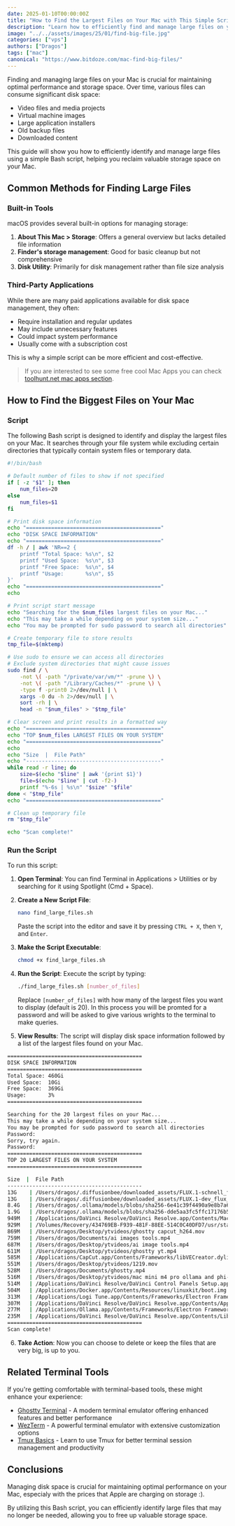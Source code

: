 ```yaml
---
date: 2025-01-10T00:00:00Z
title: "How to Find the Largest Files on Your Mac with This Simple Script!"
description: "Learn how to efficiently find and manage large files on your Mac using a simple Bash script. Free up valuable storage space today!"
image: "../../assets/images/25/01/find-big-file.jpg"
categories: ["vps"]
authors: ["Dragos"]
tags: ["mac"]
canonical: "https://www.bitdoze.com/mac-find-big-files/"
---
```




Finding and managing large files on your Mac is crucial for maintaining optimal performance and storage space. Over time, various files can consume significant disk space:
- Video files and media projects
- Virtual machine images
- Large application installers
- Old backup files
- Downloaded content

This guide will show you how to efficiently identify and manage large files using a simple Bash script, helping you reclaim valuable storage space on your Mac.

## Common Methods for Finding Large Files

### Built-in Tools
macOS provides several built-in options for managing storage:
1. **About This Mac > Storage**: Offers a general overview but lacks detailed file information
2. **Finder's storage management**: Good for basic cleanup but not comprehensive
3. **Disk Utility**: Primarily for disk management rather than file size analysis

### Third-Party Applications
While there are many paid applications available for disk space management, they often:
- Require installation and regular updates
- May include unnecessary features
- Could impact system performance
- Usually come with a subscription cost

This is why a simple script can be more efficient and cost-effective.

> If you are interested to see some free cool Mac Apps you can check [toolhunt.net mac apps section](https://toolhunt.net/mac/).


## How to Find the Biggest Files on Your Mac

### Script

The following Bash script is designed to identify and display the largest files on your Mac. It searches through your file system while excluding certain directories that typically contain system files or temporary data.

```sh
#!/bin/bash

# Default number of files to show if not specified
if [ -z "$1" ]; then
    num_files=20
else
    num_files=$1
fi

# Print disk space information
echo "==========================================="
echo "DISK SPACE INFORMATION"
echo "==========================================="
df -h / | awk 'NR==2 {
    printf "Total Space: %s\n", $2
    printf "Used Space:  %s\n", $3
    printf "Free Space:  %s\n", $4
    printf "Usage:       %s\n", $5
}'
echo "==========================================="
echo

# Print script start message
echo "Searching for the $num_files largest files on your Mac..."
echo "This may take a while depending on your system size..."
echo "You may be prompted for sudo password to search all directories"

# Create temporary file to store results
tmp_file=$(mktemp)

# Use sudo to ensure we can access all directories
# Exclude system directories that might cause issues
sudo find / \                                                                                                                                                             -not \( -path "/System/*" -prune \) \
    -not \( -path "/private/var/vm/*" -prune \) \
    -not \( -path "/Library/Caches/*" -prune \) \
    -type f -print0 2>/dev/null | \
    xargs -0 du -h 2>/dev/null | \
    sort -rh | \
    head -n "$num_files" > "$tmp_file"

# Clear screen and print results in a formatted way
echo "==========================================="
echo "TOP $num_files LARGEST FILES ON YOUR SYSTEM"
echo "==========================================="
echo
echo "Size  |  File Path"
echo "-------------------------------------------"
while read -r line; do
    size=$(echo "$line" | awk '{print $1}')
    file=$(echo "$line" | cut -f2-)
    printf "%-6s | %s\n" "$size" "$file"
done < "$tmp_file"
echo "==========================================="

# Clean up temporary file
rm "$tmp_file"

echo "Scan complete!"
```

### Run the Script

To run this script:

1. **Open Terminal**: You can find Terminal in Applications > Utilities or by searching for it using Spotlight (Cmd + Space).

2. **Create a New Script File**:
   ```sh
   nano find_large_files.sh
   ```
   Paste the script into the editor and save it by pressing `CTRL + X`, then `Y`, and `Enter`.

3. **Make the Script Executable**:
   ```sh
   chmod +x find_large_files.sh
   ```

4. **Run the Script**:
   Execute the script by typing:
   ```sh
   ./find_large_files.sh [number_of_files]
   ```
   Replace `[number_of_files]` with how many of the largest files you want to display (default is 20).
   In this process you will be promted for a password and will be asked to give various wrights to the terminal to make queries.

5. **View Results**: The script will display disk space information followed by a list of the largest files found on your Mac.
  ```sh
  ===========================================
  DISK SPACE INFORMATION
  ===========================================
  Total Space: 460Gi
  Used Space:  10Gi
  Free Space:  369Gi
  Usage:       3%
  ===========================================

  Searching for the 20 largest files on your Mac...
  This may take a while depending on your system size...
  You may be prompted for sudo password to search all directories
  Password:
  Sorry, try again.
  Password:
  ===========================================
  TOP 20 LARGEST FILES ON YOUR SYSTEM
  ===========================================

  Size  |  File Path
  -------------------------------------------
  13G    | /Users/dragos/.diffusionbee/downloaded_assets/FLUX.1-schnell_flux_schnell_q5p_NNC_all.sqlite
  13G    | /Users/dragos/.diffusionbee/downloaded_assets/FLUX.1-dev_flux_dev_q5p_NNC_all.sqlite
  8.4G   | /Users/dragos/.ollama/models/blobs/sha256-6e41c39f4490a9e8b7a65916425c6ed97f04ed95bab991c4ab6a462ff84d1608
  1.9G   | /Users/dragos/.ollama/models/blobs/sha256-dde5aa3fc5ffc17176b5e8bdc82f587b24b2678c6c66101bf7da77af9f7ccdff
  949M   | /Applications/DaVinci Resolve/DaVinci Resolve.app/Contents/MacOS/Resolve
  929M   | /Volumes/Recovery/434769EB-F939-481F-88EE-514C0C40DFD7/usr/standalone/firmware/arm64eBaseSystem.dmg
  869M   | /Users/dragos/Desktop/ytvideos/ghostty capcut_h264.mov
  759M   | /Users/dragos/Documents/ai images tools.mp4
  687M   | /Users/dragos/Desktop/ytvideos/ai image tools.mp4
  611M   | /Users/dragos/Desktop/ytvideos/ghostty yt.mp4
  585M   | /Applications/CapCut.app/Contents/Frameworks/libVECreator.dylib
  551M   | /Users/dragos/Desktop/ytvideos/1219.mov
  528M   | /Users/dragos/Documents/ghostty.mp4
  516M   | /Users/dragos/Desktop/ytvideos/mac mini m4 pro ollama and phi-4.mov
  514M   | /Applications/DaVinci Resolve/DaVinci Control Panels Setup.app/Contents/Frameworks/libQt6WebEngineCore.6.dylib
  504M   | /Applications/Docker.app/Contents/Resources/linuxkit/boot.img
  313M   | /Applications/Logi Tune.app/Contents/Frameworks/Electron Framework.framework/Versions/A/Electron Framework
  307M   | /Applications/DaVinci Resolve/DaVinci Resolve.app/Contents/Applications/Electron.app/Contents/Frameworks/Electron Framework.framework/Versions/A/Electron Framework
  277M   | /Applications/Ollama.app/Contents/Frameworks/Electron Framework.framework/Versions/A/Electron Framework
  235M   | /Applications/DaVinci Resolve/DaVinci Resolve.app/Contents/Libraries/libtorch_cpu.dylib
  ===========================================
  Scan complete!
  ```
  6. **Take Action**: Now you can choose to delete or keep the files that are very big, is up to you.


## Related Terminal Tools

If you're getting comfortable with terminal-based tools, these might enhance your experience:

- [Ghostty Terminal](https://www.bitdoze.com/ghostty-terminal/) - A modern terminal emulator offering enhanced features and better performance
- [WezTerm](https://www.bitdoze.com/install-wezterm-mac/) - A powerful terminal emulator with extensive customization options
- [Tmux Basics](https://www.bitdoze.com/tmux-basics/) - Learn to use Tmux for better terminal session management and productivity

## Conclusions

Managing disk space is crucial for maintaining optimal performance on your Mac, especialy with the prices that Apple are charging on storage :).

By utilizing this Bash script, you can efficiently identify large files that may no longer be needed, allowing you to free up valuable storage space.

